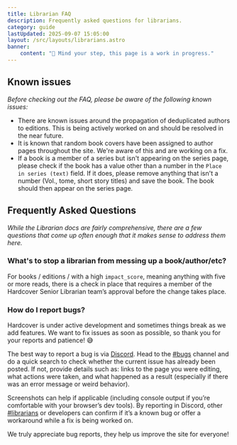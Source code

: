 ```yaml
---
title: Librarian FAQ
description: Frequently asked questions for librarians.
category: guide
lastUpdated: 2025-09-07 15:05:00
layout: /src/layouts/librarians.astro
banner:
    content: "🚧 Mind your step, this page is a work in progress."
---
```



## Known issues
*Before checking out the FAQ, please be aware of the following known issues:*

- There are known issues around the propagation of deduplicated authors to editions. This is being actively worked on and should be resolved in the near future.
- It is known that random book covers have been assigned to author pages throughout the site. We're aware of this and are working on a fix.
- If a book is a member of a series but isn't appearing on the series page, please check if the book has a value other than a number in the `Place in series (text)` field. If it does, please remove anything that isn't a number (Vol., tome, short story titles) and save the book. The book should then appear on the series page.

## Frequently Asked Questions

*While the Librarian docs are fairly comprehensive, there are a few questions that come up often enough that it makes sense to address them here.*

### What's to stop a librarian from messing up a book/author/etc?
For books / editions / with a high `impact_score`, meaning anything with five or more reads, there is a check in place that requires a member of the Hardcover Senior Librarian team’s approval before the change takes place.

### How do I report bugs?
Hardcover is under active development and sometimes things break as we add features. We want to fix issues as soon as possible, so thank you for your reports and patience! 😅

The best way to report a bug is via <a href={URLS.DISCORD} target="_blank" rel="noreferrer noopener">Discord</a>. Head to the [#bugs](https://discord.com/channels/835558721115389962/1105920773257953310) channel and do a quick search to check whether the current issue has already been posted. If not, provide details such as: links to the page you were editing, what actions were taken, and what happened as a result (especially if there was an error message or weird behavior).

Screenshots can help if applicable (including console output if you’re comfortable with your browser’s dev tools). By reporting in Discord, other <a href={URLS.LIBRARIAN_DISCORD} target="_blank" rel="noreferrer noopener">#librarians</a> or developers can confirm if it’s a known bug or offer a workaround while a fix is being worked on.

We truly appreciate bug reports, they help us improve the site for everyone!